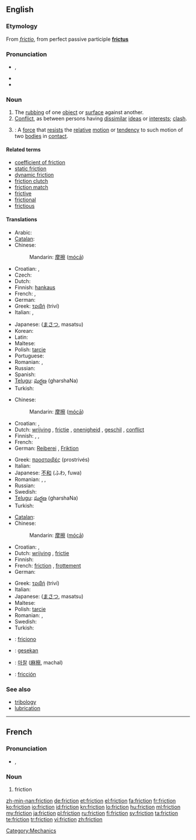 {{wikipedia|dab=friction (disambiguation)|friction}}
==English==

===Etymology===
From {{etyl|la}} ''[[frictio]]'', from perfect passive participle '''[[frictus]]'''

===Pronunciation===
* {{IPA|/ˈfɹɪkʃən̩/}}, {{SAMPA|/"frIkS@n/}}
* {{audio|En-us-friction.ogg|Audio (US)}}
* {{rhymes|ɪkʃən}}

===Noun===
{{wikipedia|friction|friction (physical force)}}
{{en-noun|-}}

# The [[rubbing]] of one [[object]] or [[surface]] against another.
# [[conflict|Conflict]], as between persons having [[dissimilar]] [[ideas]] or [[interests]]; [[clash]].
# {{context|physics}}: A [[force]] that [[resist]]s the [[relative]] [[motion]] or [[tendency]] to such motion of two [[bodies]] in [[contact]].

====Related terms====
* [[coefficient of friction]]
* [[static friction]]
* [[dynamic friction]]
* [[friction clutch]]
* [[friction match]]
* [[frictive]]
* [[frictional]]
* [[frictious]]

====Translations====
{{trans-top|The rubbing of one object or surface against another}}
* Arabic: {{t|ar|احتكاك|f|tr=āḩtkāk|sc=Arab}}
* [[Catalan]]: {{t|ca|fricció|f}}
* Chinese:
*: Mandarin: [[摩擦]] ([[mócā]])
* Croatian: {{t-|hr|trenje|n|alt=trénje}}, {{t-|hr|frikcija|f|alt=frìkcija}}
* Czech: {{t-|cs|tření|n}}
* Dutch: {{t-|nl|wrijving|f}}
* Finnish: [[hankaus]]
* French: {{t+|fr|frottement|m}}, {{t+|fr|friction|f}}
* German: {{t+|de|Reibung|f}}
* Greek: [[τριβή]] (triví) {{f}}
* Italian: {{t-|it|attrito|m}}, {{t-|it|frizione|f}}
{{trans-mid}}
* Japanese: {{Jpan|[[摩擦]]}} ([[まさつ]], masatsu)
* Korean: {{t|ko|마찰|tr=machal|sc=Kore}}
* Latin: {{t-|la|frictio|f}}
* Maltese: {{t-|mt|frizzjoni|f|xs=Maltese}}
* Polish: [[tarcie]] {{n}}
* Portuguese: {{t|pt|fricção|f}}
* Romanian: {{t|ro|frecare|m}}, {{t|ro|fricțiune|f}}
* Russian: {{t|ru|трение|n|tr=trénije}}
* Spanish: {{t+|es|fricción}}
* [[Telugu]]: [[ఘర్షణ]] (gharshaNa)
* Turkish: {{t+|tr|sürtünme}}
{{trans-bottom}}

{{trans-top|conflict}}
* Chinese:
*: Mandarin: [[摩擦]] ([[mócā]])
* Croatian: {{t-|hr|trenje|n|alt=trénje}}, {{t-|hr|frikcija|f|alt=frìkcija}}
* Dutch: [[wrijving]] {{f}}, [[frictie]] {{f}}, [[onenigheid]] {{f}}, [[geschil]] {{n}}, [[conflict]] {{n}}
* Finnish: {{t-|fi|erimielisyys}}, {{t+|fi|konflikti}}, {{t-|fi|kitka}}
* French: {{t+|fr|désaccord|m}}
* German: [[Reiberei]] {{f}}, [[Friktion]] {{f}}
{{trans-mid}}
* Greek: [[προστριβές]] (prostrivés) {{f|p}}
* Italian: {{t-|it|attrito|m}}
* Japanese: [[不和]] (ふわ, fuwa)
* Romanian: {{t|ro|dezacord|n}}, {{t|ro|neînțelegere|f}}, {{t|ro|divergență|f}}
* Russian: {{t|ru|трение|n|tr=trénije}}
* Swedish: {{t+|sv|friktion|c}}
* [[Telugu]]: [[ఘర్షణ]] (gharshaNa)
* Turkish: {{t|tr|sürtüşme}}
{{trans-bottom}}

{{trans-top|A force that resists the relative motion or tendency to such motion of two bodies in contact}}
* [[Catalan]]: {{t|ca|fricció|f}}
* Chinese:
*: Mandarin: [[摩擦]] ([[mócā]])
* Croatian: {{t-|hr|trenje|n|alt=trénje}}, {{t-|hr|frikcija|f|alt=frìkcija}}
* Dutch: [[wrijving]] {{f}}, [[frictie]] {{f}}
* Finnish: {{t-|fi|kitka}}
* French: [[friction]] {{f}}, [[frottement]] {{m}}
* German: {{t+|de|Reibung|f}}
{{trans-mid}}
* Greek: [[τριβή]] (triví) {{f}}
* Italian: {{t-|it|attrito|m}}
* Japanese: {{Jpan|[[摩擦]]}} ([[まさつ]], masatsu)
* Maltese: {{t-|mt|frizzjoni|f|xs=Maltese}}
* Polish: [[tarcie]] {{n}}
* Romanian: {{t|ro|frecare|f}}, {{t|ro|fricțiune|f}}
* Swedish: {{t+|sv|friktion|c}}
* Turkish: {{t+|tr|sürtünme}}
{{trans-bottom}}

{{checktrans-top}}
* {{ttbc|io}}: [[friciono]]
* {{ttbc|id}}: [[gesek|gesekan]]
{{trans-mid}}
* {{ttbc|ko}}: [[마찰]] ([[麻擦]], machal)
* {{ttbc|es}}: [[fricción]] {{f}}
{{trans-bottom}}

===See also===
* [[tribology]]
* [[lubrication]]

[[Category:Mechanics]]

----

==French==

===Pronunciation===
* {{IPA|/fʁik.sjɔ̃/|lang=fr}}, {{SAMPA|/fRik.sjO~/}}

===Noun===
{{fr-noun|f}}

# friction

[[zh-min-nan:friction]]
[[de:friction]]
[[et:friction]]
[[el:friction]]
[[fa:friction]]
[[fr:friction]]
[[ko:friction]]
[[io:friction]]
[[id:friction]]
[[kn:friction]]
[[lo:friction]]
[[hu:friction]]
[[ml:friction]]
[[my:friction]]
[[ja:friction]]
[[pl:friction]]
[[ru:friction]]
[[fi:friction]]
[[sv:friction]]
[[ta:friction]]
[[te:friction]]
[[tr:friction]]
[[vi:friction]]
[[zh:friction]]